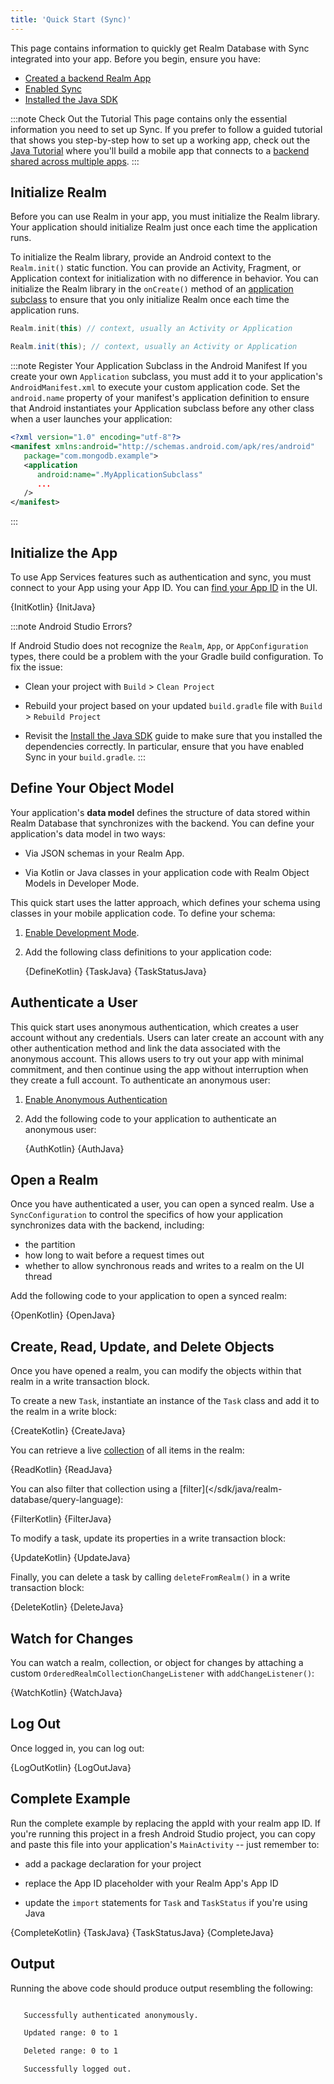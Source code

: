 ```yaml
---
title: 'Quick Start (Sync)'
---
```



This page contains information to quickly get Realm Database with Sync
integrated into your app. Before you begin, ensure you have:

- [Created a backend Realm App](https://docs.mongodb.com/realm/manage-apps/create/create-with-realm-ui/#std-label-create-a-realm-app)
- [Enabled Sync](https://docs.mongodb.com/realm/sync/configure/enable-sync/#std-label-enable-sync)
- [Installed the Java SDK](/sdk/java/install)

:::note Check Out the Tutorial
This page contains only the essential information you need to set up Sync.
If you prefer to follow a guided tutorial that shows you step-by-step
how to set up a working app, check out the
[Java Tutorial](https://docs.mongodb.com/realm/tutorial/java-sdk/#std-label-java-sdk-tutorial)
where you'll build a mobile app that connects to a
[backend shared across multiple apps](https://docs.mongodb.com/realm/tutorial/realm-app/#std-label-tutorial-task-tracker-create-realm-app).
:::

## Initialize Realm

Before you can use Realm in your app, you must initialize the Realm
library. Your application should initialize Realm just once each time
the application runs.

To initialize the Realm library, provide an Android context to the
`Realm.init()` static function. You can provide an Activity, Fragment,
or Application context for initialization with no difference in behavior.
You can initialize the Realm library in the `onCreate()` method of an
[application subclass](https://developer.android.com/reference/android/app/Application)
to ensure that you only initialize Realm once each time the application
runs.

<Tabs groupId="java-sdk-languages">
  <TabItem value="kotlin" label="Kotlin">


```kotlin
Realm.init(this) // context, usually an Activity or Application
```


  </TabItem>
  <TabItem value="java" label="Java">


```java
Realm.init(this); // context, usually an Activity or Application
```


  </TabItem>
</Tabs>

:::note Register Your Application Subclass in the Android Manifest
If you create your own `Application` subclass, you must add it to your
application's `AndroidManifest.xml` to execute your custom application
code. Set the `android.name` property of your manifest's application
definition to ensure that Android instantiates your Application subclass
before any other class when a user launches your application:

```xml
<?xml version="1.0" encoding="utf-8"?>
<manifest xmlns:android="http://schemas.android.com/apk/res/android"
   package="com.mongodb.example">
   <application
      android:name=".MyApplicationSubclass"
      ...
   />
</manifest>
```

:::

## Initialize the App

To use App Services features such as authentication and sync, you must
connect to your App using your App ID. You can
[find your App ID](https://docs.mongodb.com/realm/get-started/find-your-project-or-app-id/)
in the UI.

<Tabs groupId="java-sdk-languages">
    <TabItem value="kotlin" label="Kotlin">
        <CodeBlock language="kotlin">{InitKotlin}</CodeBlock>
    </TabItem>
    <TabItem value="java" label="Java">
        <CodeBlock language="java">{InitJava}</CodeBlock>
    </TabItem>
</Tabs>

:::note Android Studio Errors?

If Android Studio does not recognize the `Realm`, `App`, or
`AppConfiguration` types, there could be a problem with the
your Gradle build configuration. To fix the issue:

- Clean your project with `Build` > `Clean Project`

- Rebuild your project based on your updated `build.gradle` file
  with `Build` > `Rebuild Project`

- Revisit the [Install the Java SDK](/sdk/java/install)
  guide to make sure that you installed the dependencies correctly. In
  particular, ensure that you have enabled Sync in your `build.gradle`.
:::

## Define Your Object Model

Your application's **data model** defines the structure of data
stored within Realm Database that synchronizes with the backend.
You can define your application's data model in two ways:

- Via JSON schemas in your Realm App.

- Via Kotlin or Java classes in your application code with
  Realm Object Models in Developer Mode.

This quick start uses the latter approach, which defines your schema
using classes in your mobile application code. To define your schema:

1. [Enable Development Mode](https://docs.mongodb.com/realm/sync/data-model/development-mode/#std-label-enable-development-mode).

1. Add the following class definitions to your application code:

   <Tabs groupId="java-sdk-languages">
       <TabItem value="kotlin" label="Kotlin">
           <CodeBlock language="kotlin">{DefineKotlin}</CodeBlock>
       </TabItem>
       <TabItem value="java" label="Java">
           <CodeBlock title="Task.java" language="java">{TaskJava}</CodeBlock>
           <CodeBlock title="TaskStatus.java" language="java">{TaskStatusJava}</CodeBlock>
       </TabItem>
   </Tabs>

## Authenticate a User

This quick start uses anonymous authentication, which creates a user
account without any credentials. Users can later create an account
with any other authentication method and link the data associated with
the anonymous account. This allows users to try out your app with
minimal commitment, and then continue using the app without interruption
when they create a full account. To authenticate an anonymous user:

1. [Enable Anonymous Authentication](https://docs.mongodb.com/realm/authentication/anonymous/#std-label-anonymous-authentication)

1. Add the following code to your application to authenticate an
   anonymous user:

   <Tabs groupId="java-sdk-languages">
       <TabItem value="kotlin" label="Kotlin">
           <CodeBlock language="kotlin">{AuthKotlin}</CodeBlock>
       </TabItem>
       <TabItem value="java" label="Java">
           <CodeBlock language="java">{AuthJava}</CodeBlock>
       </TabItem>
   </Tabs>

## Open a Realm

Once you have authenticated a user, you can open a synced realm. Use a
`SyncConfiguration` to control the specifics of how your application
synchronizes data with the backend, including:

- the partition
- how long to wait before a request times out
- whether to allow synchronous reads and writes to a realm on the
  UI thread

Add the following code to your application to open a synced realm:

<Tabs groupId="java-sdk-languages">
   <TabItem value="kotlin" label="Kotlin">
       <CodeBlock language="kotlin">{OpenKotlin}</CodeBlock>
   </TabItem>
   <TabItem value="java" label="Java">
       <CodeBlock language="java">{OpenJava}</CodeBlock>
   </TabItem>
</Tabs>

Create, Read, Update, and Delete Objects
----------------------------------------

Once you have opened a realm, you can modify the
objects within that realm in a
write transaction block.

To create a new `Task`, instantiate an instance of the
`Task` class and add it to the realm in a write block:

<Tabs groupId="java-sdk-languages">
   <TabItem value="kotlin" label="Kotlin">
       <CodeBlock language="kotlin">{CreateKotlin}</CodeBlock>
   </TabItem>
   <TabItem value="java" label="Java">
       <CodeBlock language="java">{CreateJava}</CodeBlock>
   </TabItem>
</Tabs>

You can retrieve a live [collection](/sdk/java/realm-database/schemas/data-types/collections)
of all items in the realm:

<Tabs groupId="java-sdk-languages">
   <TabItem value="kotlin" label="Kotlin">
       <CodeBlock language="kotlin">{ReadKotlin}</CodeBlock>
   </TabItem>
   <TabItem value="java" label="Java">
       <CodeBlock language="java">{ReadJava}</CodeBlock>
   </TabItem>
</Tabs>

You can also filter that collection using a
[filter](</sdk/java/realm-database/query-language):

<Tabs groupId="java-sdk-languages">
   <TabItem value="kotlin" label="Kotlin">
       <CodeBlock language="kotlin">{FilterKotlin}</CodeBlock>
   </TabItem>
   <TabItem value="java" label="Java">
       <CodeBlock language="java">{FilterJava}</CodeBlock>
   </TabItem>
</Tabs>

To modify a task, update its properties in a write transaction block:

<Tabs groupId="java-sdk-languages">
   <TabItem value="kotlin" label="Kotlin">
       <CodeBlock language="kotlin">{UpdateKotlin}</CodeBlock>
   </TabItem>
   <TabItem value="java" label="Java">
       <CodeBlock language="java">{UpdateJava}</CodeBlock>
   </TabItem>
</Tabs>

Finally, you can delete a task by calling `deleteFromRealm()`
in a write transaction block:

<Tabs groupId="java-sdk-languages">
   <TabItem value="kotlin" label="Kotlin">
       <CodeBlock language="kotlin">{DeleteKotlin}</CodeBlock>
   </TabItem>
   <TabItem value="java" label="Java">
       <CodeBlock language="java">{DeleteJava}</CodeBlock>
   </TabItem>
</Tabs>

## Watch for Changes

You can watch a realm, collection, or object for changes
by attaching a custom `OrderedRealmCollectionChangeListener` with
`addChangeListener()`:

<Tabs groupId="java-sdk-languages">
   <TabItem value="kotlin" label="Kotlin">
       <CodeBlock language="kotlin">{WatchKotlin}</CodeBlock>
   </TabItem>
   <TabItem value="java" label="Java">
       <CodeBlock language="java">{WatchJava}</CodeBlock>
   </TabItem>
</Tabs>

## Log Out

Once logged in, you can log out:

<Tabs groupId="java-sdk-languages">
   <TabItem value="kotlin" label="Kotlin">
       <CodeBlock language="kotlin">{LogOutKotlin}</CodeBlock>
   </TabItem>
   <TabItem value="java" label="Java">
       <CodeBlock language="java">{LogOutJava}</CodeBlock>
   </TabItem>
</Tabs>

## Complete Example

Run the complete example by replacing the appId with your realm app ID.
If you're running this project in a fresh Android Studio project, you can
copy and paste this file into your application's `MainActivity` -- just
remember to:

- add a package declaration for your project

- replace the App ID placeholder with your Realm App's App ID

- update the `import` statements for `Task` and `TaskStatus` if
  you're using Java

<Tabs groupId="java-sdk-languages">
   <TabItem value="kotlin" label="Kotlin">
       <CodeBlock language="kotlin">{CompleteKotlin}</CodeBlock>
   </TabItem>
   <TabItem value="java" label="Java">
       <CodeBlock title="Task.java" language="java">{TaskJava}</CodeBlock>
       <CodeBlock title="TaskStatus.java" language="java">{TaskStatusJava}</CodeBlock>
       <CodeBlock title="MainActivity.java" language="java">{CompleteJava}</CodeBlock>
   </TabItem>
</Tabs>

## Output

Running the above code should produce output resembling the following:

```sh

   Successfully authenticated anonymously.

   Updated range: 0 to 1

   Deleted range: 0 to 1

   Successfully logged out.
```
